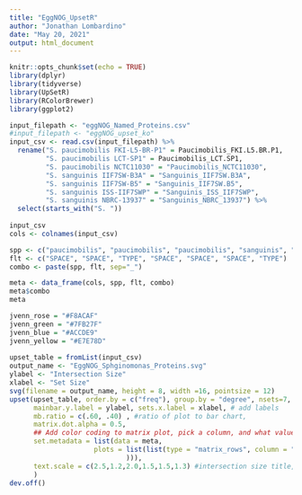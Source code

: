 ---
title: "EggNOG_UpsetR"
author: "Jonathan Lombardino"
date: "May 20, 2021"
output: html_document
---

```{r setup, include=FALSE}
knitr::opts_chunk$set(echo = TRUE)
library(dplyr)
library(tidyverse)
library(UpSetR)
library(RColorBrewer)
library(ggplot2)
```

```{r wrangle}

input_filepath <- "eggNOG_Named_Proteins.csv"
#input_filepath <- "eggNOG_upset_ko"
input_csv <- read.csv(input_filepath) %>% 
  rename("S. paucimobilis FKI-L5-BR-P1" = Paucimobilis_FKI.L5.BR.P1,
         "S. paucimobilis LCT-SP1" = Paucimobilis_LCT.SP1,
         "S. paucimobilis NCTC11030" = "Paucimobilis_NCTC11030",
         "S. sanguinis IIF7SW-B3A" = "Sanguinis_IIF7SW.B3A",
         "S. sanguinis IIF7SW-B5" = "Sanguinis_IIF7SW.B5",
         "S. sanguinis ISS-IIF7SWP" = "Sanguinis_ISS_IIF7SWP",
         "S. sanguinis NBRC-13937" = "Sanguinis_NBRC_13937") %>% 
  select(starts_with("S. "))
  
input_csv
cols <- colnames(input_csv)

spp <- c("paucimobilis", "paucimobilis", "paucimobilis", "sanguinis", "sanguinis", "sanguinis", "sanguinis")
flt <- c("SPACE", "SPACE", "TYPE", "SPACE", "SPACE", "SPACE", "TYPE") 
combo <- paste(spp, flt, sep="_")

meta <- data_frame(cols, spp, flt, combo)
meta$combo
meta

```

```{r plot, echo=FALSE}
jvenn_rose = "#F8ACAF"
jvenn_green = "#7FB27F"
jvenn_blue = "#ACCDE9"
jvenn_yellow = "#E7E78D"
  
upset_table = fromList(input_csv)
output_name <- "EggNOG_Sphginomonas_Proteins.svg"
ylabel <- "Intersection Size"
xlabel <- "Set Size"
svg(filename = output_name, height = 8, width =16, pointsize = 12)
upset(upset_table, order.by = c("freq"), group.by = "degree", nsets=7, nintersects = 150, # plot all 8 sets, all intersects, and order by freq
      mainbar.y.label = ylabel, sets.x.label = xlabel, # add labels
      mb.ratio = c(.60, .40) , #ratio of plot to bar chart,
      matrix.dot.alpha = 0.5,
      ## Add color coding to matrix plot, pick a column, and what values you want to group
      set.metadata = list(data = meta, 
                     plots = list(list(type = "matrix_rows", column = "combo", colors = c(paucimobilis_SPACE = jvenn_green, paucimobilis_TYPE = jvenn_blue, sanguinis_SPACE = jvenn_rose, sanguinis_TYPE = jvenn_yellow ), alpha = 1
                             ))),
      text.scale = c(2.5,1.2,2.0,1.5,1.5,1.3) #intersection size title, intersection ticks, set size title, set size ticks, set names, numbers above bars
      )
dev.off()
                                                                                  
```
